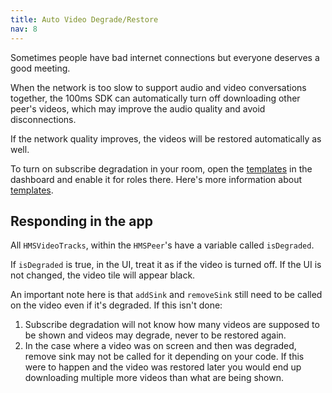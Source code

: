 ---
title: Auto Video Degrade/Restore
nav: 8
---

Sometimes people have bad internet connections but everyone deserves a good meeting.

When the network is too slow to support audio and video conversations together, the 100ms SDK can automatically turn off downloading other peer's videos, which may improve the audio quality and avoid disconnections.

If the network quality improves, the videos will be restored automatically as well.

To turn on subscribe degradation in your room, open the [templates](https://dashboard.100ms.live/templates) in the dashboard and enable it for roles there. Here's more information about [templates](/android/v2/foundation/templates-and-roles).

## Responding in the app

All `HMSVideoTracks`, within the `HMSPeer`'s have a variable called `isDegraded`.

If `isDegraded` is true, in the UI, treat it as if the video is turned off. If the UI is not changed, the video tile will appear black.

An important note here is that `addSink` and `removeSink` still need to be called on the video even if it's degraded. If this isn't done:
1. Subscribe degradation will not know how many videos are supposed to be shown and videos may degrade, never to be restored again.
2. In the case where a video was on screen and then was degraded, remove sink may not be called for it depending on your code. If this were to happen and the video was restored later you would end up downloading multiple more videos than what are being shown.
